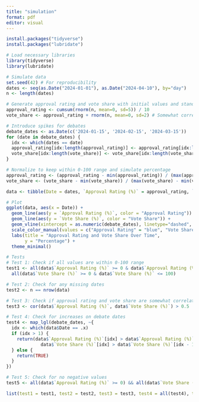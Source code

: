 ```yaml
---
title: "simulation"
format: pdf
editor: visual
---
```

```r
install.packages("tidyverse")
install.packages("lubridate")
```

```r
# Load necessary libraries
library(tidyverse)
library(lubridate)

# Simulate data
set.seed(42) # For reproducibility
dates <- seq(as.Date("2024-01-01"), as.Date("2024-04-10"), by="day")
n <- length(dates)

# Generate approval rating and vote share with initial values and standard deviation for daily change
approval_rating <- cumsum(rnorm(n, mean=0, sd=5)) / 10
vote_share <- approval_rating + rnorm(n, mean=0, sd=2) # Somewhat correlated

# Introduce spikes for debates
debate_dates <- as.Date(c('2024-01-15', '2024-02-15', '2024-03-15'))
for (date in debate_dates) {
  idx <- which(dates == date)
  approval_rating[idx:length(approval_rating)] <- approval_rating[idx:length(approval_rating)] + rnorm(1, 5, 2)
  vote_share[idx:length(vote_share)] <- vote_share[idx:length(vote_share)] + rnorm(1, 3, 1)
}

# Normalize to keep within 0-100 range and simulate percentage
approval_rating <- (approval_rating - min(approval_rating)) / (max(approval_rating) - min(approval_rating)) * 100
vote_share <- (vote_share - min(vote_share)) / (max(vote_share) - min(vote_share)) * 100

data <- tibble(Date = dates, `Approval Rating (%)` = approval_rating, `Vote Share (%)` = vote_share)

# Plot
ggplot(data, aes(x = Date)) +
  geom_line(aes(y = `Approval Rating (%)`, color = "Approval Rating")) +
  geom_line(aes(y = `Vote Share (%)`, color = "Vote Share")) +
  geom_vline(xintercept = as.numeric(debate_dates), linetype="dashed", color="green") +
  scale_color_manual(values = c("Approval Rating" = "blue", "Vote Share" = "red")) +
  labs(title = "Approval Rating and Vote Share Over Time",
       y = "Percentage") +
  theme_minimal()

# Tests
# Test 1: Check if all values are within 0-100 range
test1 <- all(data$`Approval Rating (%)` >= 0 & data$`Approval Rating (%)` <= 100) &&
  all(data$`Vote Share (%)` >= 0 & data$`Vote Share (%)` <= 100)

# Test 2: Check for any missing dates
test2 <- n == nrow(data)

# Test 3: Check if approval rating and vote share are somewhat correlated
test3 <- cor(data$`Approval Rating (%)`, data$`Vote Share (%)`) > 0.5

# Test 4: Check for increases on debate dates
test4 <- map_lgl(debate_dates, ~{
  idx <- which(data$Date == .x)
  if (idx > 1) {
    return(data$`Approval Rating (%)`[idx] > data$`Approval Rating (%)`[idx - 1] &&
             data$`Vote Share (%)`[idx] > data$`Vote Share (%)`[idx - 1])
  } else {
    return(TRUE)
  }
})

# Test 5: Check for no negative values
test5 <- all(data$`Approval Rating (%)` >= 0) && all(data$`Vote Share (%)` >= 0)

list(test1 = test1, test2 = test2, test3 = test3, test4 = all(test4), test5 = test5)

```

